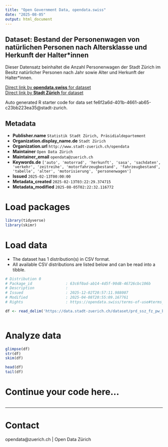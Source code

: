 ```yaml
---
title: "Open Government Data, opendata.swiss"
date: "2025-08-05"
output: html_document
---
```


## Dataset: Bestand der Personenwagen von natürlichen Personen nach Altersklasse und Herkunft der Halter*innen

Dieser Datensatz beinhaltet die Anzahl Personenwagen der Stadt Zürich im Besitz natürlicher Personen nach Jahr sowie Alter und Herkunft der Halter*innen. 


[Direct link by **opendata.swiss** for dataset](https://opendata.swiss/de/dataset/bestand-der-personenwagen-von-naturlichen-personen-nach-altersklasse-und-herkunft-der-halterinn)<br>
[Direct link by **Stadt Zürich** for dataset](https://data.stadt-zuerich.ch/dataset/prd_ssz_fz_pw_bestand_natpers_altersklasse_herkunft_jahr_od2006)

Auto generated R starter code for data set fe6f2a6d-401b-4661-ab65-c23bb223ea35@stadt-zurich.

## Metadata

- **Publisher.name** `Statistik Stadt Zürich, Präsidialdepartement`
- **Organization.display_name.de** `Stadt Zürich`
- **Organization.url** `http://www.stadt-zuerich.ch/opendata`
- **Maintainer** `Open Data Zürich`
- **Maintainer_email** `opendata@zuerich.ch`
- **Keywords.de** `['auto', 'motorrad', 'herkunft', 'sasa', 'sachdaten', 'verkehr', 'zeitreihe', 'motorfahrzeugbestand', 'fahrzeugbestand', 'tabelle', 'alter', 'motorisierung', 'personenwagen']`
- **Issued** `2025-02-13T00:00:00`
- **Metadata_created** `2025-02-13T03:22:29.374715`
- **Metadata_modified** `2025-08-05T02:22:32.116772`


# Load packages

```r

library(tidyverse)
library(skimr)

```

# Load data

-   The dataset has 1 distribution(s) in CSV format.
-   All available CSV distributions are listed below and can be read into a tibble.

```r

# Distribution 0
# Package_id               : 63c6f0ad-ab14-4d5f-90d8-46726cbc106b
# Description              : 
# Issued                   : 2025-12-02T20:57:11.988007
# Modified                 : 2025-04-08T20:55:09.167761
# Rights                   : https://opendata.swiss/terms-of-use#terms_open

df <- read_delim('https://data.stadt-zuerich.ch/dataset/prd_ssz_fz_pw_bestand_natpers_altersklasse_herkunft_jahr_od2006/download/VER200OD2006.csv')



```

# Analyze data

```r

glimpse(df)
str(df)
skim(df)

head(df)
tail(df)

```

# Continue your code here...

```r

```

------------------------------------------------------------------------

# Contact

opendata@zuerich.ch | Open Data Zürich
